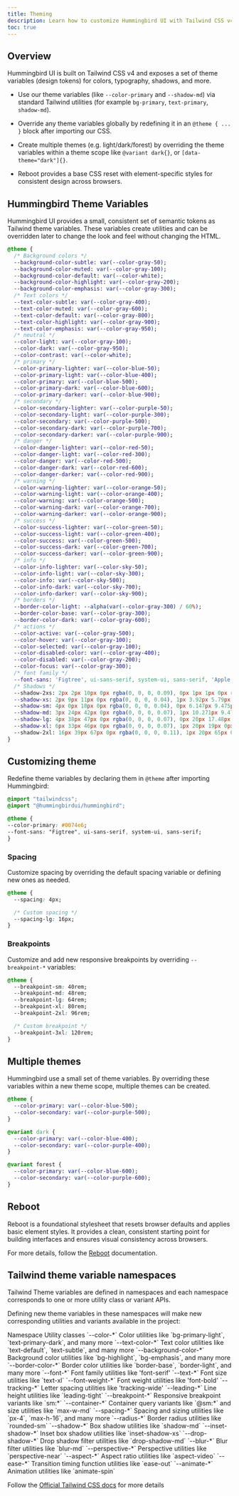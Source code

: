 ```yaml
---
title: Theming
description: Learn how to customize Hummingbird UI with Tailwind CSS v4 theme variables, override tokens, and support multiple themes and dark mode.
toc: true
---
```


## Overview

Hummingbird UI is built on Tailwind CSS v4 and exposes a set of theme variables (design tokens) for colors, typography, shadows, and more.

- Use our theme variables (like `--color-primary` and `--shadow-md`) via standard Tailwind utilities (for example `bg-primary`, `text-primary`, `shadow-md`).

- Override any theme variables globally by redefining it in an `@theme { ... }` block after importing our CSS.

- Create multiple themes (e.g. light/dark/forest) by overriding the theme variables within a theme scope like `@variant dark{}`, or `[data-theme="dark"]{}`.

- Reboot provides a base CSS reset with element-specific styles for consistent design across browsers.

## Hummingbird Theme Variables

Hummingbird UI provides a small, consistent set of semantic tokens as Tailwind theme variables. These variables create utilities and can be overridden later to change the look and feel without changing the HTML.

```sass
@theme {
  /* Background colors */
  --background-color-subtle: var(--color-gray-50);
  --background-color-muted: var(--color-gray-100);
  --background-color-default: var(--color-white);
  --background-color-highlight: var(--color-gray-200);
  --background-color-emphasis: var(--color-gray-300);
  /* Text colors */
  --text-color-subtle: var(--color-gray-400);
  --text-color-muted: var(--color-gray-600);
  --text-color-default: var(--color-gray-800);
  --text-color-highlight: var(--color-gray-900);
  --text-color-emphasis: var(--color-gray-950);
  /* neutral */
  --color-light: var(--color-gray-100);
  --color-dark: var(--color-gray-950);
  --color-contrast: var(--color-white);
  /* primary */
  --color-primary-lighter: var(--color-blue-50);
  --color-primary-light: var(--color-blue-400);
  --color-primary: var(--color-blue-500);
  --color-primary-dark: var(--color-blue-600);
  --color-primary-darker: var(--color-blue-900);
  /* secondary */
  --color-secondary-lighter: var(--color-purple-50);
  --color-secondary-light: var(--color-purple-300);
  --color-secondary: var(--color-purple-500);
  --color-secondary-dark: var(--color-purple-700);
  --color-secondary-darker: var(--color-purple-900);
  /* danger */
  --color-danger-lighter: var(--color-red-50);
  --color-danger-light: var(--color-red-300);
  --color-danger: var(--color-red-500);
  --color-danger-dark: var(--color-red-600);
  --color-danger-darker: var(--color-red-900);
  /* warning */
  --color-warning-lighter: var(--color-orange-50);
  --color-warning-light: var(--color-orange-400);
  --color-warning: var(--color-orange-500);
  --color-warning-dark: var(--color-orange-700);
  --color-warning-darker: var(--color-orange-900);
  /* success */
  --color-success-lighter: var(--color-green-50);
  --color-success-light: var(--color-green-400);
  --color-success: var(--color-green-500);
  --color-success-dark: var(--color-green-700);
  --color-success-darker: var(--color-green-900);
  /* info */
  --color-info-lighter: var(--color-sky-50);
  --color-info-light: var(--color-sky-300);
  --color-info: var(--color-sky-500);
  --color-info-dark: var(--color-sky-700);
  --color-info-darker: var(--color-sky-900);
  /* borders */
  --border-color-light: --alpha(var(--color-gray-300) / 60%);
  --border-color-base: var(--color-gray-300);
  --border-color-dark: var(--color-gray-600);
  /* actions */
  --color-active: var(--color-gray-500);
  --color-hover: var(--color-gray-100);
  --color-selected: var(--color-gray-100);
  --color-disabled-color: var(--color-gray-400);
  --color-disabled: var(--color-gray-200);
  --color-focus: var(--color-gray-300);
  /* font family */
  --font-sans: 'Figtree', ui-sans-serif, system-ui, sans-serif, 'Apple Color Emoji', 'Segoe UI Emoji', 'Segoe UI Symbol', 'Noto Color Emoji';
  /* Shadows */
  --shadow-2xs: 2px 2px 10px 0px rgba(0, 0, 0, 0.09), 0px 1px 1px 0px rgba(0, 0, 0, 0.03);
  --shadow-xs: 2px 9px 11px 0px rgba(0, 0, 0, 0.04), 1px 3.92px 5.79px 0px rgba(0, 0, 0, 0.04), 0px 1.36px 2.867px 0px rgba(0, 0, 0, 0.03), 0px 0.286px 1.134px 0px rgba(0, 0, 0, 0.02);
  --shadow-sm: 4px 0px 18px 0px rgba(0, 0, 0, 0.04), 0px 6.147px 9.475px 0px rgba(0, 0, 0, 0.03), 0px 2.258px 4.692px 0px rgba(0, 0, 0, 0.02), 0px -2.46px 3.86px 0px rgba(0, 0, 0, 0.02);
  --shadow-md: 3px 24px 42px 0px rgba(0, 0, 0, 0.07), 1px 10.271px 9.478px 0px rgba(0, 0, 0, 0.03), 0px 5.695px 3.531px 0px rgba(0, 0, 0, 0.01), 0px -1px 3.15px 0px rgba(0, 0, 0, 0.02);
  --shadow-lg: 4px 38px 47px 0px rgba(0, 0, 0, 0.07), 0px 20px 17.48px 0px rgba(0, 0, 0, 0.03), 1px 10px 10px 0px rgba(0, 0, 0, 0.01), 0px -2px 6px 0px rgba(0, 0, 0, 0.03);
  --shadow-xl: 6px 33px 46px 0px rgba(0, 0, 0, 0.07), 1px 20px 19px 0px rgba(0, 0, 0, 0.03), 2px 10px 10px x rgba(0, 0, 0, 0.01), 0px -2px 6px 0px rgba(0, 0, 0, 0.03);
  --shadow-2xl: 16px 39px 67px 0px rgba(0, 0, 0, 0.11), 1px 20px 65px 0px rgba(0, 0, 0, 0.02), 2px 10px 10px 0px rgba(0, 0, 0, 0.01), 0px -2px 6px 0px rgba(0, 0, 0, 0.03);
}
```

## Customizing theme

Redefine theme variables by declaring them in `@theme` after importing Hummingbird:

```css
@import "tailwindcss";
@import "@hummingbirdui/hummingbird";

@theme {
--color-primary: #0074e6;
--font-sans: "Figtree", ui-sans-serif, system-ui, sans-serif;
}
```

### Spacing

Customize spacing by overriding the default spacing variable or defining new ones as needed.

```css
@theme {
  --spacing: 4px;

  /* Custom spacing */
  --spacing-lg: 16px;
}
```

### Breakpoints

Customize and add new responsive breakpoints by overriding `--breakpoint-*` variables:

```css
@theme {
  --breakpoint-sm: 40rem;
  --breakpoint-md: 48rem;
  --breakpoint-lg: 64rem;
  --breakpoint-xl: 80rem;
  --breakpoint-2xl: 96rem;

  /* Custom breakpoint */
  --breakpoint-3xl: 120rem;
}
```

## Multiple themes

Hummingbird use a small set of theme variables. By overriding these variables within a new theme scope, multiple themes can be created.

```sass
@theme {
  --color-primary: var(--color-blue-500);
  --color-secondary: var(--color-purple-500);
}

@variant dark {
  --color-primary: var(--color-blue-400);
  --color-secondary: var(--color-purple-400);
}

@variant forest {
  --color-primary: var(--color-blue-600);
  --color-secondary: var(--color-purple-600);
}
```

## Reboot

Reboot is a foundational stylesheet that resets browser defaults and applies basic element styles. It provides a clean, consistent starting point for building interfaces and ensures visual consistency across browsers.

For more details, follow the [Reboot](/docs/content/reboot) documentation.

## Tailwind theme variable namespaces

Tailwind Theme variables are defined in namespaces and each namespace corresponds to one or more utility class or variant APIs.

Defining new theme variables in these namespaces will make new corresponding utilities and variants available in the project:

<HbTable>
  <thead>
    <tr>
      <th scope="col">Namespace</th>
      <th scope="col">Utility classes</th>
    </tr>
  </thead>
  <tbody>
    <tr>
      <th scope="row">`--color-*`</th>
      <td>Color utilities like `bg-primary-light`, `text-primary-dark`, and many more</td>
    </tr>
    <tr>
      <th scope="row">`--text-color-*`</th>
      <td>Text color utilities like `text-default`, `text-subtle`, and many more</td>
    </tr>
    <tr>
      <th scope="row">`--background-color-*`</th>
      <td>Background color utilities like `bg-highlight`, `bg-emphasis`, and many more</td>
    </tr>
    <tr>
      <th scope="row">`--border-color-*`</th>
      <td>Border color utilities like `border-base`, `border-light`, and many more</td>
    </tr>
    <tr>
      <th scope="row">`--font-*`</th>
      <td>Font family utilities like 'font-serif'</td>
    </tr>
    <tr>
      <th scope="row">`--text-*`</th>
      <td>Font size utilities like `text-xl`</td>
    </tr>
    <tr>
      <th scope="row">`--font-weight-*`</th>
      <td>Font weight utilities like 'font-bold'</td>
    </tr>
    <tr>
      <th scope="row">`--tracking-*`</th>
      <td>Letter spacing utilities like 'tracking-wide'</td>
    </tr>
    <tr>
      <th scope="row">`--leading-*`</th>
      <td>Line height utilities like `leading-tight`</td>
    </tr>
    <tr>
      <th scope="row">`--breakpoint-*`</th>
      <td>Responsive breakpoint variants like `sm:*`</td>
    </tr>
    <tr>
      <th scope="row">`--container-*`</th>
      <td>Container query variants like `@sm:*` and size utilities like `max-w-md`</td>
    </tr>
    <tr>
      <th scope="row">`--spacing-*`</th>
      <td>Spacing and sizing utilities like `px-4`, `max-h-16`, and many more</td>
    </tr>
    <tr>
      <th scope="row">`--radius-*`</th>
      <td>Border radius utilities like `rounded-sm`</td>
    </tr>
    <tr>
      <th scope="row">`--shadow-*`</th>
      <td>Box shadow utilities like `shadow-md`</td>
    </tr>
    <tr>
      <th scope="row">`--inset-shadow-*`</th>
      <td>Inset box shadow utilities like `inset-shadow-xs`</td>
    </tr>
    <tr>
      <th scope="row">`--drop-shadow-*`</th>
      <td>Drop shadow filter utilities like `drop-shadow-md`</td>
    </tr>
    <tr>
      <th scope="row">`--blur-*`</th>
      <td>Blur filter utilities like `blur-md`</td>
    </tr>
    <tr>
      <th scope="row">`--perspective-*`</th>
      <td>Perspective utilities like `perspective-near`</td>
    </tr>
    <tr>
      <th scope="row">`--aspect-*`</th>
      <td>Aspect ratio utilities like `aspect-video`</td>
    </tr>
    <tr>
      <th scope="row">`--ease-*`</th>
      <td>Transition timing function utilities like `ease-out`</td>
    </tr>
    <tr>
      <th scope="row">`--animate-*`</th>
      <td>Animation utilities like `animate-spin`</td>
    </tr>
  </tbody>
</HbTable>

Follow the <a href="https://tailwindcss.com/docs/theme" target="_blank" rel="noopener noreferrer"> Official Tailwind CSS docs</a> for more details